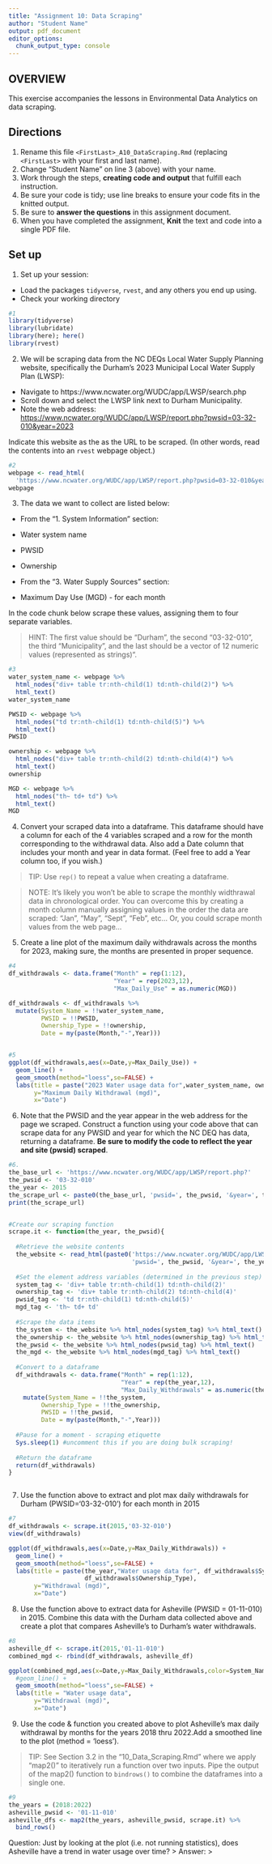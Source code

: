 ```yaml
---
title: "Assignment 10: Data Scraping"
author: "Student Name"
output: pdf_document
editor_options: 
  chunk_output_type: console
---
```


## OVERVIEW

This exercise accompanies the lessons in Environmental Data Analytics on data scraping. 

## Directions
1. Rename this file `<FirstLast>_A10_DataScraping.Rmd` (replacing `<FirstLast>` with your first and last name).
2. Change "Student Name" on line 3 (above) with your name.
3. Work through the steps, **creating code and output** that fulfill each instruction.
4. Be sure your code is tidy; use line breaks to ensure your code fits in the knitted output.
5. Be sure to **answer the questions** in this assignment document.
6. When you have completed the assignment, **Knit** the text and code into a single PDF file.


## Set up 
1. Set up your session:

* Load the packages `tidyverse`, `rvest`, and any others you end up using.
* Check your working directory

```r
#1 
library(tidyverse)
library(lubridate)
library(here); here()
library(rvest)
```

2. We will be scraping data from the NC DEQs Local Water Supply Planning website, specifically the Durham's 2023 Municipal Local Water Supply Plan (LWSP): 
 * Navigate to https://www.ncwater.org/WUDC/app/LWSP/search.php
 * Scroll down and select the LWSP link next to Durham Municipality. 
 * Note the web address: <https://www.ncwater.org/WUDC/app/LWSP/report.php?pwsid=03-32-010&year=2023>
 
Indicate this website as the as the URL to be scraped. (In other words, read the contents into an `rvest` webpage object.)

```r
#2 
webpage <- read_html(
  'https://www.ncwater.org/WUDC/app/LWSP/report.php?pwsid=03-32-010&year=2023')
webpage
```

3. The data we want to collect are listed below:

* From the "1. System Information" section:
 * Water system name
 * PWSID
 * Ownership
 
* From the "3. Water Supply Sources" section:
 * Maximum Day Use (MGD) - for each month

In the code chunk below scrape these values, assigning them to four separate variables.

>HINT: The first value should be "Durham", the second "03-32-010", the third "Municipality", and the last should be a vector of 12 numeric values (represented as strings)".

```r
#3 
water_system_name <- webpage %>% 
  html_nodes("div+ table tr:nth-child(1) td:nth-child(2)") %>% 
  html_text()
water_system_name

PWSID <- webpage %>% 
  html_nodes("td tr:nth-child(1) td:nth-child(5)") %>% 
  html_text()
PWSID

ownership <- webpage %>% 
  html_nodes("div+ table tr:nth-child(2) td:nth-child(4)") %>% 
  html_text()
ownership

MGD <- webpage %>% 
  html_nodes("th~ td+ td") %>% 
  html_text()
MGD
```


4. Convert your scraped data into a dataframe. This dataframe should have a column for each of the 4 variables scraped and a row for the month corresponding to the withdrawal data. Also add a Date column that includes your month and year in data format. (Feel free to add a Year column too, if you wish.)

>TIP: Use `rep()` to repeat a value when creating a dataframe.

>NOTE: It's likely you won't be able to scrape the monthly widthrawal data in chronological order. You can overcome this by creating a month column manually assigning values in the order the data are scraped: "Jan", "May", "Sept", "Feb", etc... Or, you could scrape month values from the web page...

5. Create a line plot of the maximum daily withdrawals across the months for 2023, making sure, the months are presented in proper sequence.

```r
#4 
df_withdrawals <- data.frame("Month" = rep(1:12),
                             "Year" = rep(2023,12),
                             "Max_Daily_Use" = as.numeric(MGD))

df_withdrawals <- df_withdrawals %>% 
  mutate(System_Name = !!water_system_name,
         PWSID = !!PWSID,
         Ownership_Type = !!ownership,
         Date = my(paste(Month,"-",Year)))


#5 
ggplot(df_withdrawals,aes(x=Date,y=Max_Daily_Use)) + 
  geom_line() + 
  geom_smooth(method="loess",se=FALSE) +
  labs(title = paste("2023 Water usage data for",water_system_name, ownership),
       y="Maximum Daily Withdrawal (mgd)",
       x="Date")


```

6. Note that the PWSID and the year appear in the web address for the page we scraped. Construct a function using your code above that can scrape data for any PWSID and year for which the NC DEQ has data, returning a dataframe.
**Be sure to modify the code to reflect the year and site (pwsid) scraped**.

```r
#6. 
the_base_url <- 'https://www.ncwater.org/WUDC/app/LWSP/report.php?'
the_pwsid <- '03-32-010'
the_year <- 2015
the_scrape_url <- paste0(the_base_url, 'pwsid=', the_pwsid, '&year=', the_year)
print(the_scrape_url)


#Create our scraping function
scrape.it <- function(the_year, the_pwsid){
  
  #Retrieve the website contents 
  the_website <- read_html(paste0('https://www.ncwater.org/WUDC/app/LWSP/report.php?', 
                                  'pwsid=', the_pwsid, '&year=', the_year))
  
  #Set the element address variables (determined in the previous step)
  system_tag <- 'div+ table tr:nth-child(1) td:nth-child(2)'
  ownership_tag <- 'div+ table tr:nth-child(2) td:nth-child(4)'
  pwsid_tag <- 'td tr:nth-child(1) td:nth-child(5)'
  mgd_tag <- 'th~ td+ td'
  
  #Scrape the data items
  the_system <- the_website %>% html_nodes(system_tag) %>% html_text()
  the_ownership <- the_website %>% html_nodes(ownership_tag) %>% html_text()
  the_pwsid <- the_website %>% html_nodes(pwsid_tag) %>% html_text()
  the_mgd <- the_website %>% html_nodes(mgd_tag) %>% html_text()
  
  #Convert to a dataframe
  df_withdrawals <- data.frame("Month" = rep(1:12),
                               "Year" = rep(the_year,12),
                               "Max_Daily_Withdrawals" = as.numeric(the_mgd)) %>% 
    mutate(System_Name = !!the_system,
         Ownership_Type = !!the_ownership,
         PWSID = !!the_pwsid,
         Date = my(paste(Month,"-",Year)))
  
  #Pause for a moment - scraping etiquette
  Sys.sleep(1) #uncomment this if you are doing bulk scraping!
  
  #Return the dataframe
  return(df_withdrawals)
}



```

7. Use the function above to extract and plot max daily withdrawals for Durham (PWSID='03-32-010') for each month in 2015

```r
#7 
df_withdrawals <- scrape.it(2015,'03-32-010')
view(df_withdrawals)

ggplot(df_withdrawals,aes(x=Date,y=Max_Daily_Withdrawals)) + 
  geom_line() + 
  geom_smooth(method="loess",se=FALSE) +
  labs(title = paste(the_year,"Water usage data for", df_withdrawals$System_Name,
                     df_withdrawals$Ownership_Type),
       y="Withdrawal (mgd)",
       x="Date")

```

8. Use the function above to extract data for Asheville (PWSID = 01-11-010) in 2015. Combine this data with the Durham data collected above and create a plot that compares Asheville's to Durham's water withdrawals.

```r
#8 
asheville_df <- scrape.it(2015,'01-11-010')
combined_mgd <- rbind(df_withdrawals, asheville_df)

ggplot(combined_mgd,aes(x=Date,y=Max_Daily_Withdrawals,color=System_Name)) + 
  #geom_line() + 
  geom_smooth(method="loess",se=FALSE) +
  labs(title = "Water usage data",
       y="Withdrawal (mgd)",
       x="Date")
```


9. Use the code & function you created above to plot Asheville's max daily withdrawal by months for the years 2018 thru 2022.Add a smoothed line to the plot (method = 'loess').

> TIP: See Section 3.2 in the "10_Data_Scraping.Rmd" where we apply "map2()" to iteratively run a function over two inputs. Pipe the output of the map2() function to `bindrows()` to combine the dataframes into a single one. 

```r
#9 
the_years = (2018:2022)
asheville_pwsid <- '01-11-010'
asheville_dfs <- map2(the_years, asheville_pwsid, scrape.it) %>% 
  bind_rows()


```

Question: Just by looking at the plot (i.e. not running statistics), does Asheville have a trend in water usage over time?
> Answer:
>
